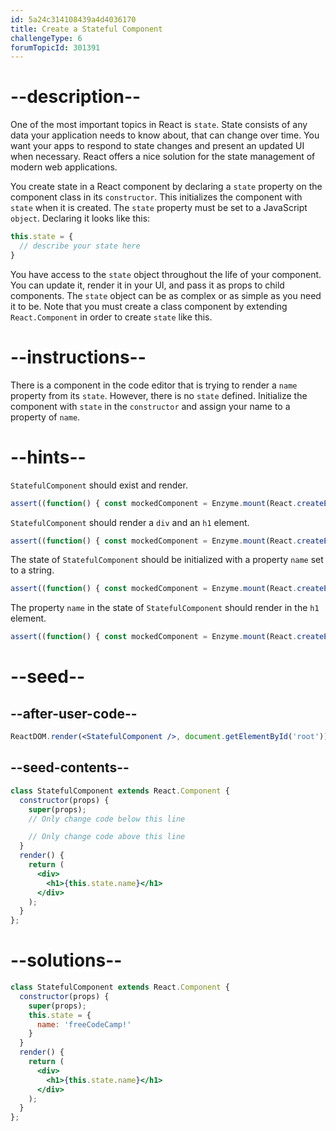 ```yaml
---
id: 5a24c314108439a4d4036170
title: Create a Stateful Component
challengeType: 6
forumTopicId: 301391
---
```


# --description--

One of the most important topics in React is `state`. State consists of any data your application needs to know about, that can change over time. You want your apps to respond to state changes and present an updated UI when necessary. React offers a nice solution for the state management of modern web applications.

You create state in a React component by declaring a `state` property on the component class in its `constructor`. This initializes the component with `state` when it is created. The `state` property must be set to a JavaScript `object`. Declaring it looks like this:

```jsx
this.state = {
  // describe your state here
}
```

You have access to the `state` object throughout the life of your component. You can update it, render it in your UI, and pass it as props to child components. The `state` object can be as complex or as simple as you need it to be. Note that you must create a class component by extending `React.Component` in order to create `state` like this.

# --instructions--

There is a component in the code editor that is trying to render a `name` property from its `state`. However, there is no `state` defined. Initialize the component with `state` in the `constructor` and assign your name to a property of `name`.

# --hints--

`StatefulComponent` should exist and render.

```js
assert((function() { const mockedComponent = Enzyme.mount(React.createElement(StatefulComponent)); return mockedComponent.find('StatefulComponent').length === 1; })());
```

`StatefulComponent` should render a `div` and an `h1` element.

```js
assert((function() { const mockedComponent = Enzyme.mount(React.createElement(StatefulComponent)); return mockedComponent.find('div').length === 1 && mockedComponent.find('h1').length === 1; })());
```

The state of `StatefulComponent` should be initialized with a property `name` set to a string.

```js
assert((function() { const mockedComponent = Enzyme.mount(React.createElement(StatefulComponent)); const initialState = mockedComponent.state(); return ( typeof initialState === 'object' && typeof initialState.name === 'string'); })());
```

The property `name` in the state of `StatefulComponent` should render in the `h1` element.

```js
assert((function() { const mockedComponent = Enzyme.mount(React.createElement(StatefulComponent)); const initialState = mockedComponent.state(); return mockedComponent.find('h1').text() === initialState.name; })());
```

# --seed--

## --after-user-code--

```jsx
ReactDOM.render(<StatefulComponent />, document.getElementById('root'))
```

## --seed-contents--

```jsx
class StatefulComponent extends React.Component {
  constructor(props) {
    super(props);
    // Only change code below this line

    // Only change code above this line
  }
  render() {
    return (
      <div>
        <h1>{this.state.name}</h1>
      </div>
    );
  }
};
```

# --solutions--

```jsx
class StatefulComponent extends React.Component {
  constructor(props) {
    super(props);
    this.state = {
      name: 'freeCodeCamp!'
    }
  }
  render() {
    return (
      <div>
        <h1>{this.state.name}</h1>
      </div>
    );
  }
};
```
